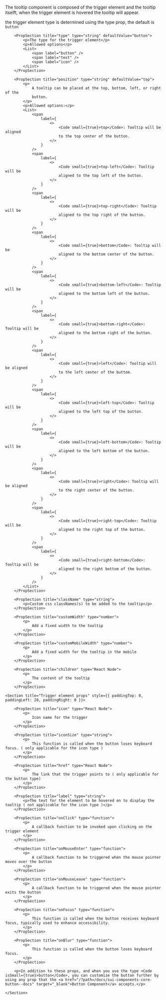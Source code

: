 
<PackageInstallGuide packageName="@wpmudev/sui-tooltip" />

<Section>
	<p>
		The tooltip component is composed of the trigger element and the tooltip itselft, when the trigger element is hovered the tooltip will appear.
	</p>
	<p> the trigger element type is determined using the type prop, the default is <Code isSmall={true}>button</Code></p>
</Section>

<Section title="Props" border={true}>
	
		<PropSection title="type" type="string" defaultValue="button">
			<p>The type for the trigger element</p>
			<p>Allowed options</p>
			<List>
				<span label="button" />
				<span label="text" />
				<span label="icon" />
			</List>
		</PropSection>
		
		<PropSection title="position" type="string" defaultValue="top">
			<p>
				A tooltip can be placed at the top, bottom, left, or right of the
				button.
			</p>
			<p>Allowed options:</p>
			<List>
				<span
					label={
						<>
							<Code small={true}>top</Code>: Tooltip will be aligned
							to the top center of the button.
						</>
					}
				/>
				<span
					label={
						<>
							<Code small={true}>top-left</Code>: Tooltip will be
							aligned to the top left of the button.
						</>
					}
				/>
				<span
					label={
						<>
							<Code small={true}>top-right</Code>: Tooltip will be
							aligned to the top right of the button.
						</>
					}
				/>
				<span
					label={
						<>
							<Code small={true}>bottom</Code>: Tooltip will be
							aligned to the bottom center of the button.
						</>
					}
				/>
				<span
					label={
						<>
							<Code small={true}>bottom-left</Code>: Tooltip will be
							aligned to the bottom left of the button.
						</>
					}
				/>
				<span
					label={
						<>
							<Code small={true}>bottom-right</Code>: Tooltip will be
							aligned to the bottom right of the button.
						</>
					}
				/>
				<span
					label={
						<>
							<Code small={true}>left</Code>: Tooltip will be aligned
							to the left center of the buttom.
						</>
					}
				/>
				<span
					label={
						<>
							<Code small={true}>left-top</Code>: Tooltip will be
							aligned to the left top of the button.
						</>
					}
				/>
				<span
					label={
						<>
							<Code small={true}>left-bottom</Code>: Tooltip will be
							aligned to the left bottom of the button.
						</>
					}
				/>
				<span
					label={
						<>
							<Code small={true}>right</Code>: Tooltip will be aligned
							to the right center of the button.
						</>
					}
				/>
				<span
					label={
						<>
							<Code small={true}>right-top</Code>: Tooltip will be
							aligned to the right top of the button.
						</>
					}
				/>
				<span
					label={
						<>
							<Code small={true}>right-bottom</Code>: Tooltip will be
							aligned to the right bottom of the button.
						</>
					}
				/>
			</List>
		</PropSection>
		
		<PropSection title="className" type="string">
			<p>Custom css classNames(s) to be added to the tooltip</p>
		</PropSection>
		
		<PropSection title="customWidth" type="number">
			<p>
				Add a fixed width to the tooltip
			</p>
		</PropSection>
		
		<PropSection title="customMobileWidth" type="number">
			<p>
				Add a fixed width for the tooltip in the mobile
			</p>
		</PropSection>
		
		<PropSection title="children" type="React Node">
			<p>
				The content of the tooltip
			</p>
		</PropSection>
		
	<Section title="Trigger element props" style={{ paddingTop: 0, paddingLeft: 20, paddingRight: 0 }}>
		
		<PropSection title="icon" type="React Node">
			<p>
				Icon name for the trigger
			</p>
		</PropSection>

		<PropSection title="iconSize" type="string">
			<p>
				This function is called when the button loses keyboard focus. ( only applicable for the icon type )
			</p>
		</PropSection>

		<PropSection title="href" type="React Node">
			<p>
				The link that the trigger points to ( only applicable for the button type)
			</p>
		</PropSection>

		<PropSection title="label" type="string">
			<p>The text for the element to be hovered on to display the tooltip ( not applicable for the icon type )</p>
		</PropSection>

		<PropSection title="onClick" type="function">
			<p>
				A callback function to be invoked upon clicking on the trigger element
			</p>
		</PropSection>
		
		<PropSection title="onMouseEnter" type="function">
			<p>
				A callback function to be triggered when the mouse pointer moves over the button
			</p>
		</PropSection>
		
		<PropSection title="onMouseLeave" type="function">
			<p>
				A callback function to be triggered when the mouse pointer exits the button
			</p>
		</PropSection>
		
		<PropSection title="onFocus" type="function">
			<p>
				This function is called when the button receives keyboard focus, typically used to enhance accessibility.
			</p>
		</PropSection>
		
		<PropSection title="onBlur" type="function">
			<p>
				This function is called when the button loses keyboard focus.
			</p>
		</PropSection>

		<p>In addition to these props, and when you use the type <Code isSmall={true}>button</Code>, you can customize the button further by using any prop that the <a href="/?path=/docs/sui-components-core-button--docs" target="_blank">Button Component</a> accepts.</p>

	</Section>

</Section>
